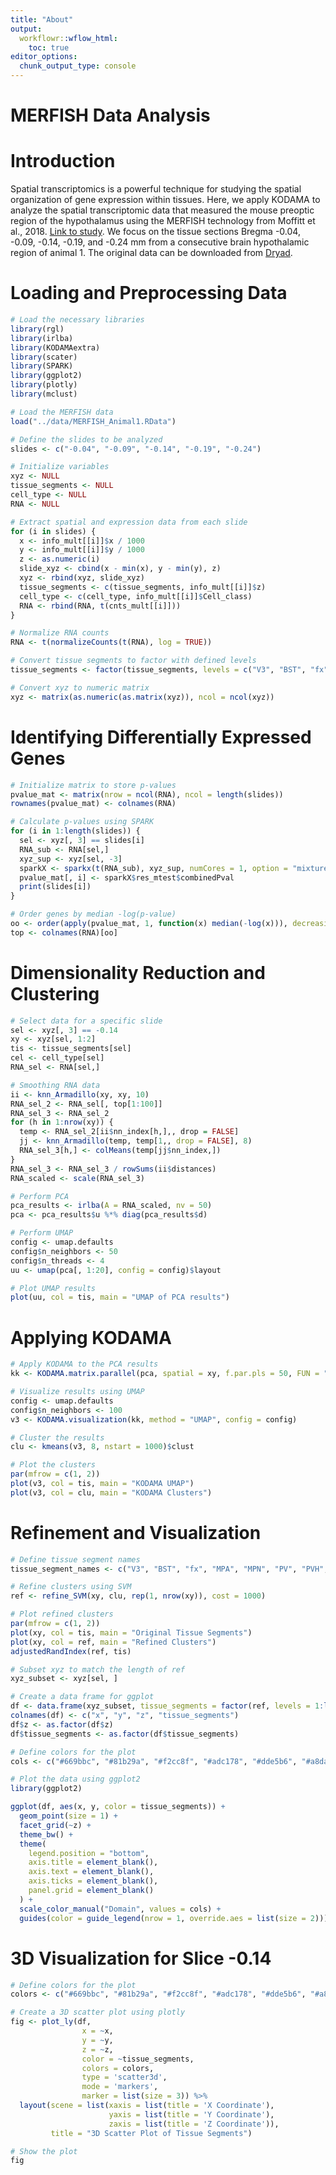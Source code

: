 ```yaml
---
title: "About"
output:
  workflowr::wflow_html:
    toc: true
editor_options:
  chunk_output_type: console
---
```


# MERFISH Data Analysis

# Introduction

Spatial transcriptomics is a powerful technique for studying the spatial organization of gene expression within tissues.
Here, we apply KODAMA to analyze the spatial transcriptomic data that measured the mouse preoptic region of the hypothalamus
using the MERFISH technology from Moffitt et al., 2018. [Link to study](https://www.science.org/doi/10.1126/science.aau5324).
We focus on the tissue sections Bregma -0.04, -0.09, -0.14, -0.19, and -0.24 mm from a consecutive brain hypothalamic region of animal 1.
The original data can be downloaded from [Dryad](https://datadryad.org/stash/dataset/doi:10.5061/dryad.8t8s248).

# Loading and Preprocessing Data

```r
# Load the necessary libraries
library(rgl)
library(irlba)
library(KODAMAextra)
library(scater)
library(SPARK)
library(ggplot2)
library(plotly)
library(mclust)

# Load the MERFISH data
load("../data/MERFISH_Animal1.RData")

# Define the slides to be analyzed
slides <- c("-0.04", "-0.09", "-0.14", "-0.19", "-0.24")

# Initialize variables
xyz <- NULL
tissue_segments <- NULL
cell_type <- NULL
RNA <- NULL

# Extract spatial and expression data from each slide
for (i in slides) {
  x <- info_mult[[i]]$x / 1000
  y <- info_mult[[i]]$y / 1000
  z <- as.numeric(i)
  slide_xyz <- cbind(x - min(x), y - min(y), z)
  xyz <- rbind(xyz, slide_xyz)
  tissue_segments <- c(tissue_segments, info_mult[[i]]$z)
  cell_type <- c(cell_type, info_mult[[i]]$Cell_class)
  RNA <- rbind(RNA, t(cnts_mult[[i]]))
}

# Normalize RNA counts
RNA <- t(normalizeCounts(t(RNA), log = TRUE))

# Convert tissue segments to factor with defined levels
tissue_segments <- factor(tissue_segments, levels = c("V3", "BST", "fx", "MPA", "MPN", "PV", "PVH", "PVT"))

# Convert xyz to numeric matrix
xyz <- matrix(as.numeric(as.matrix(xyz)), ncol = ncol(xyz))
```

# Identifying Differentially Expressed Genes

```r
# Initialize matrix to store p-values
pvalue_mat <- matrix(nrow = ncol(RNA), ncol = length(slides))
rownames(pvalue_mat) <- colnames(RNA)

# Calculate p-values using SPARK
for (i in 1:length(slides)) {
  sel <- xyz[, 3] == slides[i]
  RNA_sub <- RNA[sel,]
  xyz_sup <- xyz[sel, -3]
  sparkX <- sparkx(t(RNA_sub), xyz_sup, numCores = 1, option = "mixture")
  pvalue_mat[, i] <- sparkX$res_mtest$combinedPval
  print(slides[i])
}

# Order genes by median -log(p-value)
oo <- order(apply(pvalue_mat, 1, function(x) median(-log(x))), decreasing = TRUE)
top <- colnames(RNA)[oo]
```

# Dimensionality Reduction and Clustering

```r
# Select data for a specific slide
sel <- xyz[, 3] == -0.14
xy <- xyz[sel, 1:2]
tis <- tissue_segments[sel]
cel <- cell_type[sel]
RNA_sel <- RNA[sel,]

# Smoothing RNA data
ii <- knn_Armadillo(xy, xy, 10)
RNA_sel_2 <- RNA_sel[, top[1:100]]
RNA_sel_3 <- RNA_sel_2
for (h in 1:nrow(xy)) {
  temp <- RNA_sel_2[ii$nn_index[h,],, drop = FALSE]
  jj <- knn_Armadillo(temp, temp[1,, drop = FALSE], 8)
  RNA_sel_3[h,] <- colMeans(temp[jj$nn_index,])
}
RNA_sel_3 <- RNA_sel_3 / rowSums(ii$distances)
RNA_scaled <- scale(RNA_sel_3)

# Perform PCA
pca_results <- irlba(A = RNA_scaled, nv = 50)
pca <- pca_results$u %*% diag(pca_results$d)

# Perform UMAP
config <- umap.defaults
config$n_neighbors <- 50
config$n_threads <- 4
uu <- umap(pca[, 1:20], config = config)$layout

# Plot UMAP results
plot(uu, col = tis, main = "UMAP of PCA results")
```

# Applying KODAMA

```r
# Apply KODAMA to the PCA results
kk <- KODAMA.matrix.parallel(pca, spatial = xy, f.par.pls = 50, FUN = "PLS", landmarks = 100000, n.cores = 8, splitting = 50)

# Visualize results using UMAP
config <- umap.defaults
config$n_neighbors <- 100
v3 <- KODAMA.visualization(kk, method = "UMAP", config = config)

# Cluster the results
clu <- kmeans(v3, 8, nstart = 1000)$clust

# Plot the clusters
par(mfrow = c(1, 2))
plot(v3, col = tis, main = "KODAMA UMAP")
plot(v3, col = clu, main = "KODAMA Clusters")
```

# Refinement and Visualization

```r
# Define tissue segment names
tissue_segment_names <- c("V3", "BST", "fx", "MPA", "MPN", "PV", "PVH", "PVT")

# Refine clusters using SVM
ref <- refine_SVM(xy, clu, rep(1, nrow(xy)), cost = 1000)

# Plot refined clusters
par(mfrow = c(1, 2))
plot(xy, col = tis, main = "Original Tissue Segments")
plot(xy, col = ref, main = "Refined Clusters")
adjustedRandIndex(ref, tis)

# Subset xyz to match the length of ref
xyz_subset <- xyz[sel, ]

# Create a data frame for ggplot
df <- data.frame(xyz_subset, tissue_segments = factor(ref, levels = 1:length(tissue_segment_names), labels = tissue_segment_names))
colnames(df) <- c("x", "y", "z", "tissue_segments")
df$z <- as.factor(df$z)
df$tissue_segments <- as.factor(df$tissue_segments)

# Define colors for the plot
cols <- c("#669bbc", "#81b29a", "#f2cc8f", "#adc178", "#dde5b6", "#a8dadc", "#e5989b", "#e07a5f")

# Plot the data using ggplot2
library(ggplot2)

ggplot(df, aes(x, y, color = tissue_segments)) +
  geom_point(size = 1) +
  facet_grid(~z) +
  theme_bw() +
  theme(
    legend.position = "bottom",
    axis.title = element_blank(),
    axis.text = element_blank(),
    axis.ticks = element_blank(),
    panel.grid = element_blank()
  ) +
  scale_color_manual("Domain", values = cols) +
  guides(color = guide_legend(nrow = 1, override.aes = list(size = 2)))


```
# 3D Visualization for Slice -0.14

```r
# Define colors for the plot
colors <- c("#669bbc", "#81b29a", "#f2cc8f", "#adc178", "#dde5b6", "#a8dadc", "#e5989b", "#e07a5f")

# Create a 3D scatter plot using plotly
fig <- plot_ly(df, 
                x = ~x, 
                y = ~y, 
                z = ~z, 
                color = ~tissue_segments, 
                colors = colors, 
                type = 'scatter3d', 
                mode = 'markers', 
                marker = list(size = 3)) %>%
  layout(scene = list(xaxis = list(title = 'X Coordinate'),
                      yaxis = list(title = 'Y Coordinate'),
                      zaxis = list(title = 'Z Coordinate')),
         title = "3D Scatter Plot of Tissue Segments")

# Show the plot
fig
```
